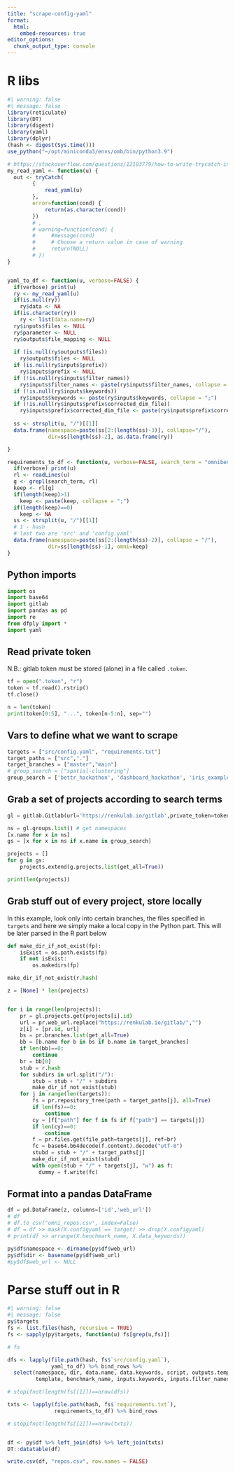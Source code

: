 ```yaml
---
title: "scrape-config-yaml"
format:
  html:
    embed-resources: true
editor_options: 
  chunk_output_type: console
---
```


# R libs

```r
#| warning: false
#| message: false
library(reticulate)
library(DT)
library(digest)
library(yaml)
library(dplyr)
(hash <- digest(Sys.time()))
use_python("~/opt/miniconda3/envs/omb/bin/python3.9")

# https://stackoverflow.com/questions/12193779/how-to-write-trycatch-in-r
my_read_yaml <- function(u) {
  out <- tryCatch(
        {
            read_yaml(u)
        },
        error=function(cond) {
            return(as.character(cond))
        })
        # ,
        # warning=function(cond) {
        #     #message(cond)
        #     # Choose a return value in case of warning
        #     return(NULL)
        # })
}


yaml_to_df <- function(u, verbose=FALSE) {
  if(verbose) print(u)
  ry <- my_read_yaml(u)
  if(is.null(ry))
    ry$data <- NA
  if(is.character(ry))
    ry <- list(data.name=ry)
  ry$inputs$files <- NULL
  ry$parameter <- NULL
  ry$outputs$file_mapping <- NULL
  
  if (is.null(ry$outputs$files))
    ry$outputs$files <- NULL
  if (is.null(ry$inputs$prefix))
    ry$inputs$prefix <- NULL
  if (!is.null(ry$inputs$filter_names))
    ry$inputs$filter_names <- paste(ry$inputs$filter_names, collapse = ";")
  if (!is.null(ry$inputs$keywords))
    ry$inputs$keywords <- paste(ry$inputs$keywords, collapse = ";")
  if (!is.null(ry$inputs$prefix$corrected_dim_file))
    ry$inputs$prefix$corrected_dim_file <- paste(ry$inputs$prefix$corrected_dim_file, collapse = ";")
  
  ss <- strsplit(u, "/")[[1]]
  data.frame(namespace=paste(ss[2:(length(ss)-3)], collapse="/"),
             dir=ss[length(ss)-2], as.data.frame(ry))

}

requirements_to_df <- function(u, verbose=FALSE, search_term = "omnibenchmark") {
  if(verbose) print(u)
  rl <- readLines(u)
  g <- grepl(search_term, rl)
  keep <- rl[g]
  if(length(keep)>1)
    keep <- paste(keep, collapse = ";")
  if(length(keep)==0)
    keep <- NA
  ss <- strsplit(u, "/")[[1]]
  # 1 - hash
  # last two are 'src' and 'config.yaml'
  data.frame(namespace=paste(ss[2:(length(ss)-2)], collapse = "/"),
             dir=ss[length(ss)-1], omni=keep)
}
```

## Python imports

```python
import os
import base64
import gitlab
import pandas as pd
import re
from dfply import *
import yaml
```


## Read private token

N.B.: gitlab token must be stored (alone) in a file called `.token`.

```python
tf = open(".token", "r")
token = tf.read().rstrip()
tf.close()

n = len(token)
print(token[0:5], "...", token[n-5:n], sep="")
```

## Vars to define what we want to scrape


```python
targets = ["src/config.yaml", "requirements.txt"]
target_paths = ["src","."]
target_branches = ["master","main"]
# group_search = ["spatial-clustering"]
group_search = ['bettr_hackathon', 'dashboard_hackathon', 'iris_example', 'omb_benchmarks', 'omni_batch', 'omni_batch', 'omni-batch-py', 'omnibenchmark', 'omni_clustering', 'omni_clustering', 'omni_data', 'omni_hackathon', 'omni_metric', 'spatial-clustering']

```


## Grab a set of projects according to search terms

```python
gl = gitlab.Gitlab(url='https://renkulab.io/gitlab',private_token=token)

ns = gl.groups.list() # get namespaces
[x.name for x in ns]
gs = [x for x in ns if x.name in group_search]

projects = []
for g in gs:
    projects.extend(g.projects.list(get_all=True))

print(len(projects))
```

## Grab stuff out of every project, store locally

In this example, look only into certain branches, the files specified in `targets` and here we simply make a local copy in the Python part. This will be later parsed in the R part below

```python
def make_dir_if_not_exist(fp):
    isExist = os.path.exists(fp)
    if not isExist:
        os.makedirs(fp)

make_dir_if_not_exist(r.hash)

z = [None] * len(projects)


for i in range(len(projects)):
    pr = gl.projects.get(projects[i].id)
    url = pr.web_url.replace("https://renkulab.io/gitlab/","")
    z[i] = [pr.id, url]
    bs = pr.branches.list(get_all=True)
    bb = [b.name for b in bs if b.name in target_branches]
    if len(bb)==0:
        continue
    br = bb[0]
    stub = r.hash
    for subdirs in url.split("/"):
        stub = stub + "/" + subdirs
        make_dir_if_not_exist(stub)
    for j in range(len(targets)):
        fs = pr.repository_tree(path = target_paths[j], all=True)
        if len(fs)==0:
            continue
        cy = [f["path"] for f in fs if f["path"] == targets[j]]
        if len(cy)==0:
            continue
        f = pr.files.get(file_path=targets[j], ref=br)
        fc = base64.b64decode(f.content).decode("utf-8")
        stubd = stub + "/" + target_paths[j]
        make_dir_if_not_exist(stubd)
        with open(stub + "/" + targets[j], "w") as f:
          dummy = f.write(fc)

```


## Format into a pandas DataFrame

```python
df = pd.DataFrame(z, columns=['id','web_url'])
# df
# df.to_csv("omni_repos.csv", index=False)
# df = df >> mask(X.configyaml == target) >> drop(X.configyaml)
# print(df >> arrange(X.benchmark_name, X.data_keywords))
```

```r
py$df$namespace <- dirname(py$df$web_url)
py$df$dir <- basename(py$df$web_url)
#py$df$web_url <- NULL
```


# Parse stuff out in R


```r
#| warning: false
#| message: false
py$targets
fs <- list.files(hash, recursive = TRUE)
fs <- sapply(py$targets, function(u) fs[grep(u,fs)])

# fs

dfs <- lapply(file.path(hash, fs$`src/config.yaml`),
              yaml_to_df) %>% bind_rows %>%
  select(namespace, dir, data.name, data.keywords, script, outputs.template,
         template, benchmark_name, inputs.keywords, inputs.filter_names)

# stopifnot(length(fs[[1]])==nrow(dfs))

txts <- lapply(file.path(hash, fs$`requirements.txt`),
               requirements_to_df) %>% bind_rows

# stopifnot(length(fs[[2]])==nrow(txts))


df <- py$df %>% left_join(dfs) %>% left_join(txts)
DT::datatable(df)

write.csv(df, "repos.csv", row.names = FALSE)

```

